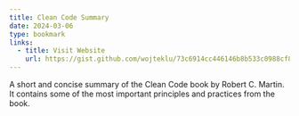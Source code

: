 ```yaml
---
title: Clean Code Summary
date: 2024-03-06
type: bookmark
links:
  - title: Visit Website
    url: https://gist.github.com/wojteklu/73c6914cc446146b8b533c0988cf8d29
---
```


A short and concise summary of the Clean Code book by Robert C. Martin. It contains some of the most important
principles and practices from the book.
